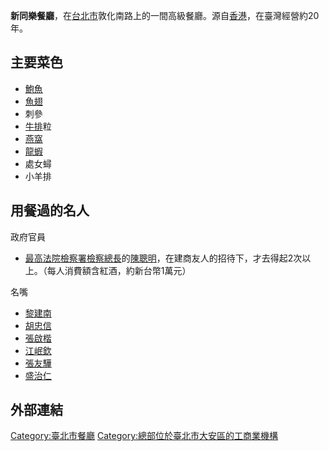 '''新同樂餐廳'''，在[[台北市|台北市]]敦化南路上的一間高級餐廳。源自[[香港|香港]]，在臺灣經營約20年。

==主要菜色==
* [[鮑魚|鮑魚]]
* [[魚翅|魚翅]]
* 刺參
* [[牛排|牛排]]粒
* [[燕窩|燕窩]]
* [[龍蝦|龍蝦]]
* 處女蟳
* 小羊排

==用餐過的名人==
;政府官員
*[[最高法院檢察署檢察總長|最高法院檢察署檢察總長]]的[[陳聰明|陳聰明]]，在建商友人的招待下，才去得起2次以上。（每人消費額含紅酒，約新台幣1萬元）
;名嘴
*[[黎建南|黎建南]]
*[[胡忠信|胡忠信]]
*[[張啟楷|張啟楷]]
*[[江岷欽|江岷欽]]
*[[張友驊|張友驊]]
*[[盛治仁|盛治仁]]

==外部連結==


[[Category:臺北市餐廳|Category:臺北市餐廳]]
[[Category:總部位於臺北市大安區的工商業機構|Category:總部位於臺北市大安區的工商業機構]]